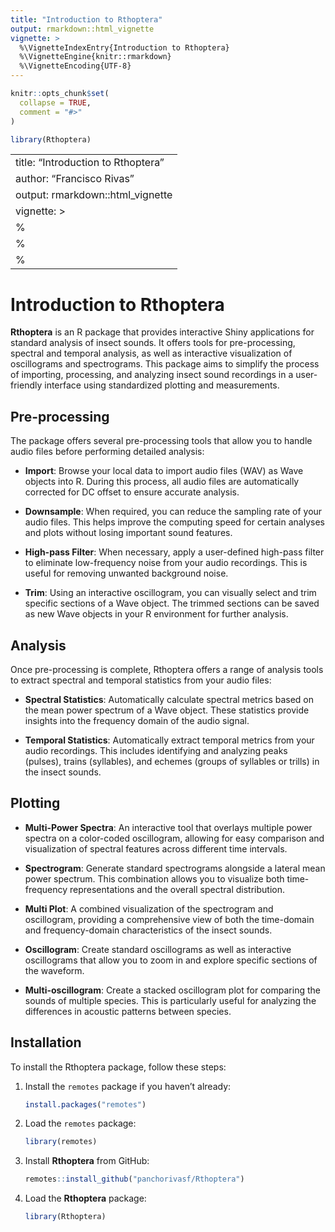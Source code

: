 ```yaml
---
title: "Introduction to Rthoptera"
output: rmarkdown::html_vignette
vignette: >
  %\VignetteIndexEntry{Introduction to Rthoptera}
  %\VignetteEngine{knitr::rmarkdown}
  %\VignetteEncoding{UTF-8}
---
```


```r
knitr::opts_chunk$set(
  collapse = TRUE,
  comment = "#>"
)
```

```r
library(Rthoptera)
```

---
title: "Introduction to Rthoptera"
author: "Francisco Rivas"
output: rmarkdown::html_vignette
vignette: >
  %\VignetteIndexEntry{Introduction to Rthoptera}
  %\VignetteEngine{knitr::rmarkdown}
  %\VignetteEncoding{UTF-8}
---

# Introduction to Rthoptera

**Rthoptera** is an R package that provides interactive Shiny applications for standard analysis of insect sounds. It offers tools for pre-processing, spectral and temporal analysis, as well as interactive visualization of oscillograms and spectrograms. This package aims to simplify the process of importing, processing, and analyzing insect sound recordings in a user-friendly interface using standardized plotting and measurements. 

## Pre-processing

The package offers several pre-processing tools that allow you to handle audio files before performing detailed analysis:

- **Import**: Browse your local data to import audio files (WAV) as Wave objects into R. During this process, all audio files are automatically corrected for DC offset to ensure accurate analysis.
  
- **Downsample**: When required, you can reduce the sampling rate of your audio files. This helps improve the computing speed for certain analyses and plots without losing important sound features.
  
- **High-pass Filter**: When necessary, apply a user-defined high-pass filter to eliminate low-frequency noise from your audio recordings. This is useful for removing unwanted background noise.
  
- **Trim**: Using an interactive oscillogram, you can visually select and trim specific sections of a Wave object. The trimmed sections can be saved as new Wave objects in your R environment for further analysis.

## Analysis

Once pre-processing is complete, Rthoptera offers a range of analysis tools to extract spectral and temporal statistics from your audio files:

- **Spectral Statistics**: Automatically calculate spectral metrics based on the mean power spectrum of a Wave object. These statistics provide insights into the frequency domain of the audio signal.

- **Temporal Statistics**: Automatically extract temporal metrics from your audio recordings. This includes identifying and analyzing peaks (pulses), trains (syllables), and echemes (groups of syllables or trills) in the insect sounds.

## Plotting

- **Multi-Power Spectra**: An interactive tool that overlays multiple power spectra on a color-coded oscillogram, allowing for easy comparison and visualization of spectral features across different time intervals.

- **Spectrogram**: Generate standard spectrograms alongside a lateral mean power spectrum. This combination allows you to visualize both time-frequency representations and the overall spectral distribution.

- **Multi Plot**: A combined visualization of the spectrogram and oscillogram, providing a comprehensive view of both the time-domain and frequency-domain characteristics of the insect sounds.

- **Oscillogram**: Create standard oscillograms as well as interactive oscillograms that allow you to zoom in and explore specific sections of the waveform.

- **Multi-oscillogram**: Create a stacked oscillogram plot for comparing the sounds of multiple species. This is particularly useful for analyzing the differences in acoustic patterns between species.

## Installation

To install the Rthoptera package, follow these steps:

1. Install the `remotes` package if you haven't already:

    ```r
    install.packages("remotes")
    ```

2. Load the `remotes` package:

    ```r
    library(remotes)
    ```

3. Install **Rthoptera** from GitHub:

    ```r
    remotes::install_github("panchorivasf/Rthoptera")
    ```

4. Load the **Rthoptera** package:

    ```r
    library(Rthoptera)
    ```

